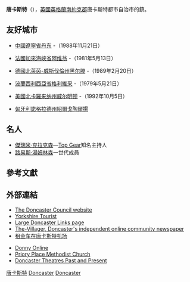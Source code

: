 {{NoteTA|G1=UK Places}}
{{infobox UK place
|中文名= 唐卡斯特
|official_name= Doncaster
|country = 英格蘭
|latitude= 53.5157
|longitude=-1.1327
|map_type= South Yorkshire
|metropolitan_borough= 唐卡斯特都市自治市
|metropolitan_county = [[南約克郡|南約克郡]]
|population= 67977
|population_ref=（2001年普查）
|region= 約克郡-亨伯
|constituency_westminster=  [[中唐卡斯特_(英國國會選區)|中唐卡斯特]]
|constituency_westminster1= [[北唐卡斯特_(英國國會選區)|北唐卡斯特]]
|constituency_westminster2= [[唐河谷_(英國國會選區)|唐河谷]]
|post_town=  DONCASTER
|os_grid_reference=     SE5702 
|hide_services=yes
}} 
'''唐卡斯特'''（{{lang-en|Doncaster}}），[[英國|英國]][[英格蘭|英格蘭]][[南約克郡|南約克郡]]唐卡斯特都市自治市的鎮。

==友好城市==
*{{flagicon|China}} [[中國|中國]][[遼寧省|遼寧省]][[丹东|丹东]] -（1988年11月21日）
*{{flagicon|France}} [[法國|法國]][[加來海峽省|加來海峽省]][[阿维翁|阿维翁]] -（1981年5月13日）
*{{flagicon|Germany}} [[德國|德國]][[北萊茵-威斯伐倫州|北萊茵-威斯伐倫州]][[黑尔滕|黑尔滕]] -（1989年2月20日）
*{{flagicon|Poland}} [[波蘭|波蘭]][[西利西亞省|西利西亞省]][[格利維采|格利維采]] -（1979年5月21日）
*{{flagicon|United States}} [[美國|美國]][[北卡羅来纳州|北卡羅来纳州]][[威尔明顿|威尔明顿]] -（1992年10月5日）
*{{flagicon|Hungary}} [[匈牙利|匈牙利]][[諾格拉德州|諾格拉德州]][[紹爾戈陶爾揚|紹爾戈陶爾揚]]
==名人==
* [[傑瑞米·克拉克森|傑瑞米·克拉克森]]—[[Top_Gear|Top Gear]]知名主持人
* [[路易斯·湯姆林森|路易斯·湯姆林森]]一世代成員

== 參考文獻 ==
{{reflist}}

==外部連結==
{{Commons category inline|Doncaster}}
*[http://www.doncaster.gov.uk/ The Doncaster Council website]{{Wayback|url=http://www.doncaster.gov.uk/ |date=19991126044042 }}
*[http://www.yorkshire.com/ Yorkshire Tourist ]{{Wayback|url=http://www.yorkshire.com/ |date=20210112102230 }}
*[https://web.archive.org/web/20130821081754/http://doncaster.2gogo.co.uk/ Large Doncaster Links page]
*[https://web.archive.org/web/20080828061023/http://www.the-villager.co.uk/ The-Villager, Doncaster's independent online community newspaper]
*[http://uk.rentalcars24h.com/doncaster-airport 租金车在唐卡斯特机场]{{Wayback|url=http://uk.rentalcars24h.com/doncaster-airport |date=20170702231853 }}

*[http://www.donny.co.uk/ Donny Online]{{Wayback|url=http://www.donny.co.uk/ |date=20201116183858 }}
*[http://www.priorymethodistchurch.org.uk/ Priory Place Methodist Church]{{Wayback|url=http://www.priorymethodistchurch.org.uk/ |date=20180329110430 }}
*[http://www.arthurlloyd.co.uk/DoncasterTheatresSouthYorkshire.htm Doncaster Theatres Past and Present]{{Wayback|url=http://www.arthurlloyd.co.uk/DoncasterTheatresSouthYorkshire.htm |date=20200225221344 }}

{{Authority control}}

[[Category:唐卡斯特|]]
[[Category:南約克郡城鎮|Doncaster]]
[[Category:英格蘭鐵路城鎮|Doncaster]]
